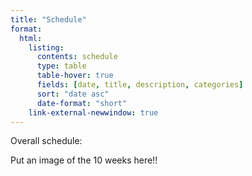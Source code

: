 ```yaml
---
title: "Schedule"
format: 
  html:
    listing: 
      contents: schedule
      type: table
      table-hover: true
      fields: [date, title, description, categories]
      sort: "date asc"
      date-format: "short"
    link-external-newwindow: true
---
```


Overall schedule:

Put an image of the 10 weeks here!!
